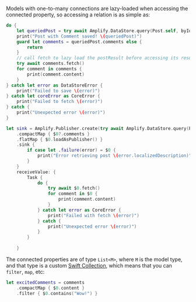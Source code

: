Models with one-to-many connections are lazy-loaded when accessing the connected property, so accessing a relation is as simple as:

<BlockSwitcher>

<Block name="Async/Await">

```swift
do {
    let queriedPost = try await Amplify.DataStore.query(Post.self, byId: "123")
    print("Post with Comment saved! \(queriedPost)")
    guard let comments = queriedPost.comments else {
        return
    }
    // call fetch to lazy load the postResult before accessing its result
    try await comments.fetch()
    for comment in comments {
        print(comment.content)
    }
} catch let error as DataStoreError {
    print("Failed to save \(error)")
} catch let coreError as CoreError {
    print("Failed to fetch \(error)")
} catch {
    print("Unexpected error \(error)")
}
```

</Block>

<Block name="Combine">

```swift
let sink = Amplify.Publisher.create(try await Amplify.DataStore.query(Post.self, byId: "123"))
    .compactMap { $0?.comments }
    .flatMap { $0.loadAsPublisher() }
    .sink {
        if case let .failure(error) = $0 {
            print("Error retrieving post \(error.localizedDescription)")
        }
    }
    receiveValue: {
        Task {
            do {
                try await $0.fetch()
                for comment in $0 {
                    print(comment.content)
                }
            } catch let error as CoreError {
                print("Failed with fetch \(error)")
            } catch {
                print("Unexpected error \(error)")
            }
        }
        
    }
```

</Block>

</BlockSwitcher>

The connected properties are of type `List<M>`, where `M` is the model type, and that type is a custom [Swift Collection](https://developer.apple.com/documentation/swift/collection), which means that you can `filter`, `map`, etc:

```swift
let excitedComments = comments
    .compactMap { $0.content }
    .filter { $0.contains("Wow!") }
```
